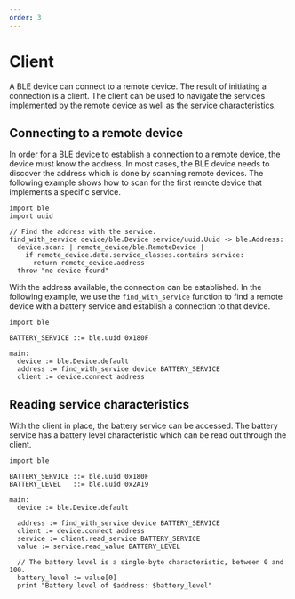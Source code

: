 ```yaml
---
order: 3
---
```


# Client

A BLE device can connect to a remote device. The result of initiating a connection is a client. The client can be used to navigate the
services implemented by the remote device as well as the service characteristics.

## Connecting to a remote device

In order for a BLE device to establish a connection to a remote device, the device must know the address. In most cases, the BLE device needs to discover the address which is done by scanning remote devices. The following example shows how to scan for the first remote device that implements a specific service.

```toit
import ble
import uuid

// Find the address with the service.
find_with_service device/ble.Device service/uuid.Uuid -> ble.Address:
  device.scan: | remote_device/ble.RemoteDevice |
    if remote_device.data.service_classes.contains service:
      return remote_device.address
  throw "no device found"
```

With the address available, the connection can be established. In the following example, we use the `find_with_service` function to find a remote device with a battery service and establish a connection to that device.

```toit
import ble

BATTERY_SERVICE ::= ble.uuid 0x180F

main:
  device := ble.Device.default
  address := find_with_service device BATTERY_SERVICE
  client := device.connect address
```

## Reading service characteristics

With the client in place, the battery service can be accessed. The battery service has a battery level characteristic which can be read out through the client.

```toit
import ble

BATTERY_SERVICE ::= ble.uuid 0x180F
BATTERY_LEVEL   ::= ble.uuid 0x2A19

main:
  device := ble.Device.default

  address := find_with_service device BATTERY_SERVICE
  client := device.connect address
  service := client.read_service BATTERY_SERVICE
  value := service.read_value BATTERY_LEVEL

  // The battery level is a single-byte characteristic, between 0 and 100.
  battery_level := value[0]
  print "Battery level of $address: $battery_level"
```
